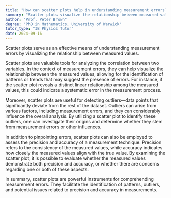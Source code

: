 ```yaml
---
title: "How can scatter plots help in understanding measurement errors?"
summary: "Scatter plots visualize the relationship between measured values, aiding in the understanding of measurement errors effectively."
author: "Prof. Peter Brown"
degree: "PhD in Mathematics, University of Warwick"
tutor_type: "IB Physics Tutor"
date: 2024-09-16
---
```


Scatter plots serve as an effective means of understanding measurement errors by visualizing the relationship between measured values.

Scatter plots are valuable tools for analyzing the correlation between two variables. In the context of measurement errors, they can help visualize the relationship between the measured values, allowing for the identification of patterns or trends that may suggest the presence of errors. For instance, if the scatter plot reveals a distinct linear relationship among the measured values, this could indicate a systematic error in the measurement process.

Moreover, scatter plots are useful for detecting outliers—data points that significantly deviate from the rest of the dataset. Outliers can arise from various factors, including measurement errors, and they can considerably influence the overall analysis. By utilizing a scatter plot to identify these outliers, one can investigate their origins and determine whether they stem from measurement errors or other influences.

In addition to pinpointing errors, scatter plots can also be employed to assess the precision and accuracy of a measurement technique. Precision refers to the consistency of the measured values, while accuracy indicates how closely the measured values align with the true value. By examining the scatter plot, it is possible to evaluate whether the measured values demonstrate both precision and accuracy, or whether there are concerns regarding one or both of these aspects.

In summary, scatter plots are powerful instruments for comprehending measurement errors. They facilitate the identification of patterns, outliers, and potential issues related to precision and accuracy in measurements.
    